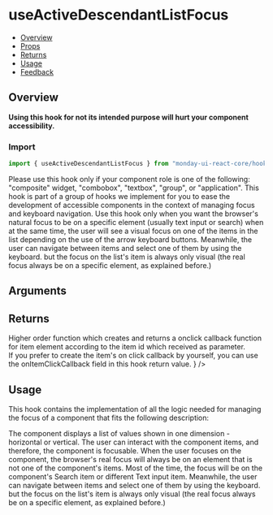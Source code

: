 
<Meta of={UseActiveDescendantListFocusStories} />

# useActiveDescendantListFocus

- [Overview](#overview)
- [Props](#props)
- [Returns](#returns)
- [Usage](#usage)
- [Feedback](#feedback)

## Overview

<b>Using this hook for not its intended purpose will hurt your component accessibility.</b> <br />

### Import

```js
import { useActiveDescendantListFocus } from "monday-ui-react-core/hooks";
```

<UnstyledList>
  <UnstyledListItem>
    Please use this hook only if your component role is one of the following: "composite" widget, "combobox", "textbox",
    "group", or "application".
  </UnstyledListItem>
  <UnstyledListItem>
    This hook is part of a group of hooks we implement for you to ease the development of accessible components in the
    context of managing focus and keyboard navigation.
  </UnstyledListItem>
  <UnstyledListItem>
    Use this hook only when you want the browser's natural focus to be on a specific element (usually text input or
    search) when at the same time, the user will see a visual focus on one of the items in the list depending on the use
    of the arrow keyboard buttons. Meanwhile, the user can navigate between items and select one of them by using the
    keyboard. but the focus on the list's item is always only visual (the real focus always be on a specific element, as
    explained before.)
  </UnstyledListItem>
</UnstyledList>

<Canvas of={UseActiveDescendantListFocusStories.Overview} />

## Arguments

<FunctionArguments>
  <FunctionArgument name="options" type="Object">
    <FunctionArgument
      name="focusedElementRef"
      type="MutableRefObject<HTMLElement>"
      description="The reference for the component that listens to keyboard"
      required
    />
    <FunctionArgument name="itemsIds" type="string[]" description="Array of elements ids" required />
    <FunctionArgument
      name="isItemSelectable"
      type="(index: number) => boolean"
      description="If user can select index item"
      required
    />
    <FunctionArgument
      name="onItemClick"
      type="(event: React.KeyboardEvent | React.MouseEvent, index: number) => void"
      description="Callback on item click"
      required
    />
    <FunctionArgument
      name="defaultVisualFocusFirstIndex"
      type="boolean"
      default={"false"}
      description="Default value of index of the first element, which will get visual focus."
    />
    <FunctionArgument
      name="focusedElementRole"
      type="Role"
      description="Possible values: useActiveDescendantListFocus.roles."
      default={"useActiveDescendantListFocus.roles.GROUP"}
    />
    <FunctionArgument name="isHorizontalList" type="boolean" description="" default={"false"} />
    <FunctionArgument name="isIgnoreSpaceAsItemSelection" type="boolean" description="" default={"false"} />
    <FunctionArgument name="useDocumentEventListeners" type="boolean" description="" default={"false"} />
    <FunctionArgument name="ignoreDocumentFallback" type="boolean" description="" default={"false"} />
  </FunctionArgument>
</FunctionArguments>

## Returns

<FunctionArguments>
  <FunctionArgument name="result" type="Object">
    <FunctionArgument
      name="visualFocusItemIndex"
      type="number"
      description="The index of the currently visually focused item element."
    />
    <FunctionArgument
      name="visualFocusItemId"
      type="number"
      description="The id of the currently visually focused item element."
    />
    <FunctionArgument
      name="createOnItemClickCallback"
      type="(itemId) => onItemClickCallback(event, itemId)"
      description={
        <>
          Higher order function which creates and returns a onclick callback function for item element according to the
          item id which received as parameter. <br />
          If you prefer to create the item's on click callback by yourself, you can use the onItemClickCallback field in
          this hook return value.
        </>
      }
    />
    <FunctionArgument
      name="onItemClickCallback"
      type="(event, itemId) => {}"
      description="Most in time you will not need to use this return value field. This function is the general function which will be activate for all items when clicked. you can set it directly as the item's element on click callback only if you make sure you pass the item index parameter correctly to the function."
    />
    <FunctionArgument
      name="focusedElementProps"
      type="{role, aria-activedescendant}"
      description="All the required props which should be defined inside the naturally focused element inside your component according to the accessibility standards"
    />
    <FunctionArgument
      name="setVisualFocusItemId"
      type="(visualFocusItemId, isTriggeredByKeyboard) => {}"
      description="A function for controlling the visual focused item from outside (needed for cases such as exiting sub menu or dialog, when we want to return the focus to the last focused item."
    />
  </FunctionArgument>
</FunctionArguments>

## Usage

This hook contains the implementation of all the logic needed for managing the focus of a component that fits the following description:

<UnstyledList>
  <UnstyledListItem>
    The component displays a list of values shown in one dimension - horizontal or vertical.
  </UnstyledListItem>
  <UnstyledListItem>
    The user can interact with the component items, and therefore, the component is focusable.
  </UnstyledListItem>
  <UnstyledListItem>
    When the user focuses on the component, the browser's real focus will always be on an element that is not one of the
    component's items. Most of the time, the focus will be on the component's Search item or different Text input item.
  </UnstyledListItem>
  <UnstyledListItem>
    Meanwhile, the user can navigate between items and select one of them by using the keyboard. but the focus on the
    list's item is always only visual (the real focus always be on a specific element, as explained before.)
  </UnstyledListItem>
</UnstyledList>
